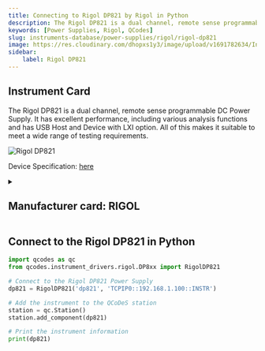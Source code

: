 ```yaml
---
title: Connecting to Rigol DP821 by Rigol in Python
description: The Rigol DP821 is a dual channel, remote sense programmable DC Power Supply. It has excellent performance, including various analysis functions and has USB Host and Device with LXI option. All of this makes it suitable to meet a wide range of testing requirements.
keywords: [Power Supplies, Rigol, QCodes] 
slug: instruments-database/power-supplies/rigol/rigol-dp821 
image: https://res.cloudinary.com/dhopxs1y3/image/upload/v1691782634/Instruments/Power%20Supplies/Rigol-DP821/Rigol-DP821.jpg
sidebar:
    label: Rigol DP821 
---
```



## Instrument Card

The Rigol DP821 is a dual channel, remote sense programmable DC Power Supply. It has excellent performance, including various analysis functions and has USB Host and Device with LXI option. All of this makes it suitable to meet a wide range of testing requirements.

![Rigol DP821](https://res.cloudinary.com/dhopxs1y3/image/upload/v1691782634/Instruments/Power%20Supplies/Rigol-DP821/Rigol-DP821.jpg)

Device Specification: [here](https://www.batronix.com/files/Rigol/Labornetzteile/DP800/DP800_-datasheet-2022.pdf)

<details style={{ marginTop: "15px"}}>
<summary><h2 style={{display:'inline'}}>Manufacturer card: RIGOL</h2></summary>

![RIGOL](https://res.cloudinary.com/dhopxs1y3/image/upload/v1692806170/Instruments/Vendor%20Logos/Rigol.png)

RIGOL Technologies, Inc. specializes in development and production of test and measuring equipment and is one of the fastest growing Chinese companies in this sphere.
RIGOL’s line of products includes [digital storage oscilloscopes](https://www.tmatlantic.com/e-store/index.php?SECTION_ID=227), [function/arbitrary waveform generators](https://www.tmatlantic.com/e-store/index.php?SECTION_ID=230), [digital multimeters](https://www.tmatlantic.com/e-store/index.php?SECTION_ID=233), PC-based devices compatible with LXI standard etc.

- Headquarters: Beijing, China
- Yearly Revenue (millions, USD): 23
- Vendor Website: [here](https://www.rigol.com/)

</details>


<FeaturedInstrumentVideo category="POWER_SUPPLIES" />

## Connect to the Rigol DP821 in Python





<Tabs>

<SectionsCard category="POWER_SUPPLIES" manufacturer="Rigol"></SectionsCard>

<TabItem value="QCodes" label="QCodes">

```python
import qcodes as qc
from qcodes.instrument_drivers.rigol.DP8xx import RigolDP821

# Connect to the Rigol DP821 Power Supply
dp821 = RigolDP821('dp821', 'TCPIP0::192.168.1.100::INSTR')

# Add the instrument to the QCoDeS station
station = qc.Station()
station.add_component(dp821)

# Print the instrument information
print(dp821)
```

</TabItem>
</Tabs>